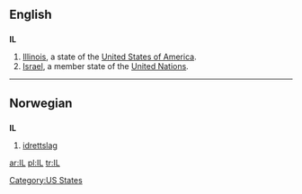 ==English==

==={{abbreviation}}===
'''IL'''

# [[Illinois]], a  state of the [[United States of America]].
# [[Israel]], a member state of the [[United Nations]].

[[Category:US States]]

----

==Norwegian==

==={{abbreviation}}===
'''IL'''

# [[idrettslag]]

[[ar:IL]]
[[pl:IL]]
[[tr:IL]]